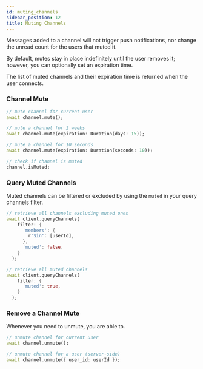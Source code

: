 ```yaml
---
id: muting_channels
sidebar_position: 12
title: Muting Channels
---
```


Messages added to a channel will not trigger push notifications, nor change the unread count for the users that muted it.

By default, mutes stay in place indefinitely until the user removes it; however, you can optionally set an expiration time.

The list of muted channels and their expiration time is returned when the user connects.

### Channel Mute

```dart
// mute channel for current user
await channel.mute();

// mute a channel for 2 weeks
await channel.mute(expiration: Duration(days: 15));

// mute a channel for 10 seconds
await channel.mute(expiration: Duration(seconds: 10));

// check if channel is muted
channel.isMuted;
```

### Query Muted Channels

Muted channels can be filtered or excluded by using the `muted` in your query channels filter.

```dart
// retrieve all channels excluding muted ones
await client.queryChannels(
    filter: {
      'members': {
        r'$in': [userId],
      },
      'muted': false,
    }
  );

// retrieve all muted channels
await client.queryChannels(
    filter: {
      'muted': true,
    }
  );
```

### Remove a Channel Mute

Whenever you need to unmute, you are able to.

```dart
// unmute channel for current user
await channel.unmute();

// unmute channel for a user (server-side)
await channel.unmute({ user_id: userId });
```
